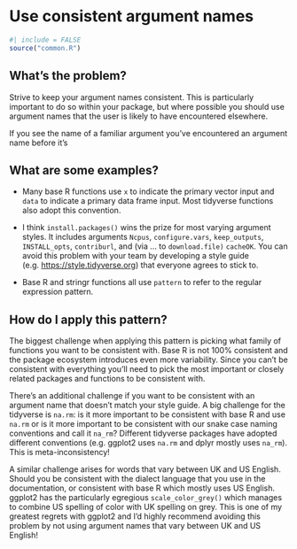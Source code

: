# Use consistent argument names {#sec-consistent-argument-names}

```r
#| include = FALSE
source("common.R")
```

## What's the problem?

Strive to keep your argument names consistent.
This is particularly important to do so within your package, but where possible you should use argument names that the user is likely to have encountered elsewhere.

If you see the name of a familiar argument you've encountered an argument name before it's

## What are some examples?

-   Many base R functions use `x` to indicate the primary vector input and `data` to indicate a primary data frame input.
    Most tidyverse functions also adopt this convention.

-   I think `install.packages()` wins the prize for most varying argument styles.
    It includes arguments `Ncpus`, `configure.vars`, `keep_outputs`, `INSTALL_opts`, `contriburl`, and (via ... to `download.file)` `cacheOK`.
    You can avoid this problem with your team by developing a style guide (e.g. <https://style.tidyverse.org>) that everyone agrees to stick to.

-   Base R and stringr functions all use `pattern` to refer to the regular expression pattern.

## How do I apply this pattern?

The biggest challenge when applying this pattern is picking what family of functions you want to be consistent with.
Base R is not 100% consistent and the package ecosystem introduces even more variability.
Since you can't be consistent with everything you'll need to pick the most important or closely related packages and functions to be consistent with.

There's an additional challenge if you want to be consistent with an argument name that doesn't match your style guide.
A big challenge for the tidyverse is `na.rm`: is it more important to be consistent with base R and use `na.rm` or is it more important to be consistent with our snake case naming conventions and call it `na_rm`?
Different tidyverse packages have adopted different conventions (e.g. ggplot2 uses `na.rm` and dplyr mostly uses `na_rm`).
This is meta-inconsistency!

A similar challenge arises for words that vary between UK and US English.
Should you be consistent with the dialect language that you use in the documentation, or consistent with base R which mostly uses US English.
ggplot2 has the particularly egregious `scale_color_grey()` which manages to combine US spelling of color with UK spelling on grey.
This is one of my greatest regrets with ggplot2 and I'd highly recommend avoiding this problem by not using argument names that vary between UK and US English!
